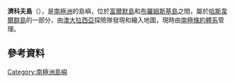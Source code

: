 {{Coord|66|32|S|93|1|E||display=title}}

'''濟科夫島'''（{{lang-en|Zykov Island}}），是[[南極洲|南極洲]]的島嶼，位於[[富爾默島|富爾默島]]和[[布羅姆斯基島|布羅姆斯基島]]之間，屬於[[哈斯韋爾群島|哈斯韋爾群島]]的一部分，由[[澳大拉西亞|澳大拉西亞]]探險隊發現和繪入地圖，現時由[[南極條約體系|南極條約體系]]管理。

==參考資料==
{{usgs-gazetteer}}

{{Antarctica-geo-stub}}
[[Category:南極洲島嶼|Category:南極洲島嶼]]
